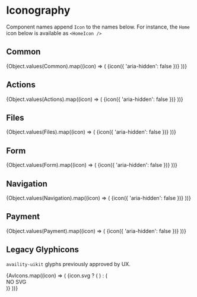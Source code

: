 
<Meta title="Components/Icon/Iconography" />

# Iconography

Component names append `Icon` to the names below. For instance, the `Home` icon below is available as `<HomeIcon />`

## Common

<IconGallery>
  {Object.values(Common).map((icon) => (
    <IconItem key={icon.displayName} name={icon.displayName?.substring(0, icon.displayName?.length - 4)}>
      {icon({ 'aria-hidden': false })}
    </IconItem>
  ))}
</IconGallery>

## Actions

<IconGallery>
  {Object.values(Actions).map((icon) => (
    <IconItem key={icon.displayName} name={icon.displayName?.substring(0, icon.displayName?.length - 4)}>
      {icon({ 'aria-hidden': false })}
    </IconItem>
  ))}
</IconGallery>

## Files

<IconGallery>
  {Object.values(Files).map((icon) => (
    <IconItem key={icon.displayName} name={icon.displayName?.substring(0, icon.displayName?.length - 4)}>
      {icon({ 'aria-hidden': false })}
    </IconItem>
  ))}
</IconGallery>

## Form

<IconGallery>
  {Object.values(Form).map((icon) => (
    <IconItem key={icon.displayName} name={icon.displayName?.substring(0, icon.displayName?.length - 4)}>
      {icon({ 'aria-hidden': false })}
    </IconItem>
  ))}
</IconGallery>

## Navigation

<IconGallery>
  {Object.values(Navigation).map((icon) => (
    <IconItem key={icon.displayName} name={icon.displayName?.substring(0, icon.displayName?.length - 4)}>
      {icon({ 'aria-hidden': false })}
    </IconItem>
  ))}
</IconGallery>

## Payment

<IconGallery>
  {Object.values(Payment).map((icon) => (
    <IconItem key={icon.displayName} name={icon.displayName?.substring(0, icon.displayName?.length - 4)}>
      {icon({ 'aria-hidden': false })}
    </IconItem>
  ))}
</IconGallery>

## Legacy Glyphicons

`availity-uikit` glyphs previously approved by UX.

<IconGallery>
  {AvIcons.map((icon) => (
    <IconItem key={icon.uid} name={icon.css}>
      {icon.svg ? (
        <SvgIcon viewBox={`0 0 ${icon.svg?.width || '1000'} 1000`}>
          <path d={`${icon.svg?.path}`} />
        </SvgIcon>
      ) : (
        <div>NO SVG</div>
      )}
    </IconItem>
  ))}
</IconGallery>
